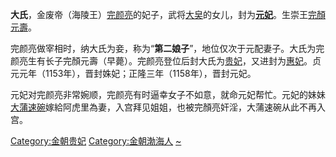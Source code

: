 {{東亞女性歷史人物
| 名稱=元妃大氏
| 身份=[[金朝|金朝]]妃嫔
| 位號=[[贵妃|贵妃]]→[[惠妃|惠妃]]→[[姝妃|姝妃]]→[[元妃|元妃]]
| 夫=[[完颜亮|完颜亮]]
| 父親=[[大㚖|大㚖]]
| 姊妹=大蒲速碗
| 子=[[完顏元壽|完顏元壽]]
|}}
'''大氏'''，金废帝（海陵王）[[完颜亮|完颜亮]]的妃子，武将[[大㚖|大㚖]]的女儿，封为'''[[元妃|元妃]]'''。生崇王[[完顏元壽|完顏元壽]]。

完颜亮做宰相时，纳大氏为妾，称为“'''第二娘子'''”，地位仅次于元配妻子。大氏为完颜亮生有长子完顏元壽（早薨）。完颜亮登位后封大氏为[[贵妃|贵妃]]，又进封为[[惠妃|惠妃]]。贞元元年（1153年），晋封姝妃；正隆三年（1158年），晋封元妃。

元妃对完颜亮非常婉顺，完颜亮有时逼幸女子不如意，就命元妃帮忙。元妃的妹妹[[大蒲速碗|大蒲速碗]]嫁給阿虎里為妻，入宫拜见姐姐，也被完顏亮奸淫，大蒲速碗从此不再入宫。

[[Category:金朝贵妃|Category:金朝贵妃]]
[[Category:金朝渤海人|Category:金朝渤海人]]
[[Category:大姓|~]]